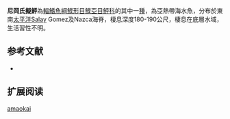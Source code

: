 {{Speciesbox
| name = 尼岡氏擬鮃
| image = 
| image_width = 250px
| image_caption = 
| status = NE
| status_system = IUCN3.1
| genus = Parabothus
| species = amaokai
| authority = [[Parin|Parin]], 1983
| synonyms = 
}}

'''尼岡氏擬鮃'''為[[輻鰭魚綱|輻鰭魚綱]][[鰈形目|鰈形目]][[鰈亞目|鰈亞目]][[鮃科|鮃科]]的其中一[[種|種]]，為亞熱帶海水魚，分布於東南[[太平洋|太平洋]]Salay Gomez及Nazca海脊，棲息深度180-190公尺，棲息在底層水域，生活習性不明。
==参考文献==
*{{FishBase_species|genus=Parabothus|species=amaokai|year=2014|month=4}}

== 扩展阅读 ==
{{refbegin}}
{{wikispecies-inline|Parabothus amaokai|尼岡氏擬鮃}}
{{refend}}
{{Taxonbar|from=Q2459465}}

[[Category:擬鮃屬|amaokai]]


{{魚類小作品}}
